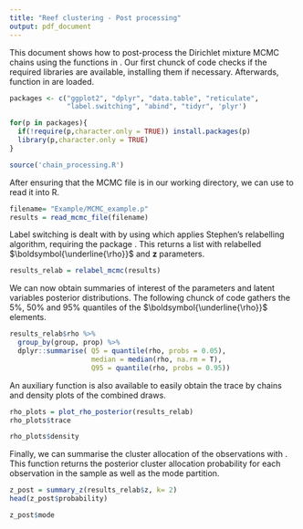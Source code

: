 ```yaml
---
title: "Reef clustering - Post processing"
output: pdf_document
---
```


This document shows how to post-process the Dirichlet mixture MCMC chains using the functions in \verb|chain_processing.R|. Our first chunck of code checks if the required libraries are available, installing them if necessary. Afterwards, function in \verb|chain_processing.R| are loaded.

```r
packages <- c("ggplot2", "dplyr", "data.table", "reticulate", 
              "label.switching", "abind", "tidyr", 'plyr')

for(p in packages){
  if(!require(p,character.only = TRUE)) install.packages(p)
  library(p,character.only = TRUE)
}

source('chain_processing.R')
```

After ensuring that the MCMC file is in our working directory, we can use \verb|read_mcmc_file| to read it into R.

```r
filename= "Example/MCMC_example.p"
results = read_mcmc_file(filename)
```

Label switching is dealt with by using \verb|relabel_mcmc| which applies Stephen's relabelling algorithm, requiring the package \verb|label.switching|. This returns a list with relabelled $\boldsymbol{\underline{\rho}}$ and $\boldsymbol{z}$ parameters.

```r
results_relab = relabel_mcmc(results)
```

We can now obtain summaries of interest of the parameters and latent variables posterior distributions. The following chunck of code gathers the 5%, 50% and 95% quantiles of the $\boldsymbol{\underline{\rho}}$ elements.

```r
results_relab$rho %>%
  group_by(group, prop) %>%
  dplyr::summarise( Q5 = quantile(rho, probs = 0.05),
                    median = median(rho, na.rm = T),
                    Q95 = quantile(rho, probs = 0.95))
```

An auxiliary function \verb|plot_rho_posterior| is also available to easily obtain the trace by chains and density plots of the combined draws. 

```r
rho_plots = plot_rho_posterior(results_relab)
rho_plots$trace
```

```r
rho_plots$density
```

Finally, we can summarise the cluster allocation of the observations with \verb|summary_z|. This function returns the posterior cluster allocation probability for each observation in the sample as well as the mode partition.

```r
z_post = summary_z(results_relab$z, k= 2)
head(z_post$probability)

z_post$mode
```



